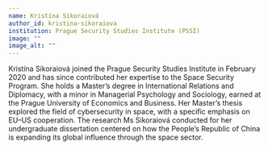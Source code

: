 ```yaml
---
name: Kristína Sikoraiová
author_id: kristina-sikoraiova
institution: Prague Security Studies Institute (PSSI)
image: ""
image_alt: ""
---
```


Kristína Sikoraiová joined the Prague Security Studies Institute in February 2020 and has since contributed her expertise to the Space Security Program. She holds a Master’s degree in International Relations and Diplomacy, with a minor in Managerial Psychology and Sociology, earned at the Prague University of Economics and Business. Her Master’s thesis explored the field of cybersecurity in space, with a specific emphasis on EU–US cooperation. The research Ms Sikoraiová conducted for her undergraduate dissertation centered on how the People’s Republic of China is expanding its global influence through the space sector.

